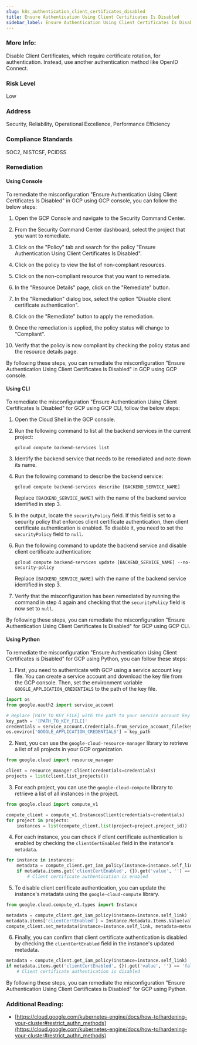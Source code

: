 ```yaml
---
slug: k8s_authentication_client_certificates_disabled
title: Ensure Authentication Using Client Certificates Is Disabled
sidebar_label: Ensure Authentication Using Client Certificates Is Disabled
---
```


### More Info:

Disable Client Certificates, which require certificate rotation, for authentication. Instead, use another authentication method like OpenID Connect.

### Risk Level

Low

### Address

Security, Reliability, Operational Excellence, Performance Efficiency

### Compliance Standards

SOC2, NISTCSF, PCIDSS

### Remediation

#### Using Console

To remediate the misconfiguration "Ensure Authentication Using Client Certificates Is Disabled" in GCP using GCP console, you can follow the below steps:

1. Open the GCP Console and navigate to the Security Command Center.

2. From the Security Command Center dashboard, select the project that you want to remediate.

3. Click on the "Policy" tab and search for the policy "Ensure Authentication Using Client Certificates Is Disabled".

4. Click on the policy to view the list of non-compliant resources.

5. Click on the non-compliant resource that you want to remediate.

6. In the "Resource Details" page, click on the "Remediate" button.

7. In the "Remediation" dialog box, select the option "Disable client certificate authentication".

8. Click on the "Remediate" button to apply the remediation.

9. Once the remediation is applied, the policy status will change to "Compliant".

10. Verify that the policy is now compliant by checking the policy status and the resource details page.

By following these steps, you can remediate the misconfiguration "Ensure Authentication Using Client Certificates Is Disabled" in GCP using GCP console.

#### Using CLI

To remediate the misconfiguration "Ensure Authentication Using Client Certificates Is Disabled" for GCP using GCP CLI, follow the below steps:

1. Open the Cloud Shell in the GCP console.

2. Run the following command to list all the backend services in the current project:

   ```
   gcloud compute backend-services list
   ```

3. Identify the backend service that needs to be remediated and note down its name.

4. Run the following command to describe the backend service:

   ```
   gcloud compute backend-services describe [BACKEND_SERVICE_NAME]
   ```

   Replace `[BACKEND_SERVICE_NAME]` with the name of the backend service identified in step 3.

5. In the output, locate the `securityPolicy` field. If this field is set to a security policy that enforces client certificate authentication, then client certificate authentication is enabled. To disable it, you need to set the `securityPolicy` field to `null`.

6. Run the following command to update the backend service and disable client certificate authentication:

   ```
   gcloud compute backend-services update [BACKEND_SERVICE_NAME] --no-security-policy
   ```

   Replace `[BACKEND_SERVICE_NAME]` with the name of the backend service identified in step 3.

7. Verify that the misconfiguration has been remediated by running the command in step 4 again and checking that the `securityPolicy` field is now set to `null`.

By following these steps, you can remediate the misconfiguration "Ensure Authentication Using Client Certificates Is Disabled" for GCP using GCP CLI.

#### Using Python

To remediate the misconfiguration "Ensure Authentication Using Client Certificates is Disabled" for GCP using Python, you can follow these steps:

1. First, you need to authenticate with GCP using a service account key file. You can create a service account and download the key file from the GCP console. Then, set the environment variable `GOOGLE_APPLICATION_CREDENTIALS` to the path of the key file.

```python
import os
from google.oauth2 import service_account

# Replace [PATH_TO_KEY_FILE] with the path to your service account key file
key_path = '[PATH_TO_KEY_FILE]'
credentials = service_account.Credentials.from_service_account_file(key_path)
os.environ['GOOGLE_APPLICATION_CREDENTIALS'] = key_path
```

2. Next, you can use the `google-cloud-resource-manager` library to retrieve a list of all projects in your GCP organization.

```python
from google.cloud import resource_manager

client = resource_manager.Client(credentials=credentials)
projects = list(client.list_projects())
```

3. For each project, you can use the `google-cloud-compute` library to retrieve a list of all instances in the project.

```python
from google.cloud import compute_v1

compute_client = compute_v1.InstancesClient(credentials=credentials)
for project in projects:
    instances = list(compute_client.list(project=project.project_id))
```

4. For each instance, you can check if client certificate authentication is enabled by checking the `clientCertEnabled` field in the instance's `metadata`.

```python
for instance in instances:
    metadata = compute_client.get_iam_policy(instance=instance.self_link)
    if metadata.items.get('clientCertEnabled', {}).get('value', '') == 'true':
        # Client certificate authentication is enabled
```

5. To disable client certificate authentication, you can update the instance's metadata using the `google-cloud-compute` library.

```python
from google.cloud.compute_v1.types import Instance

metadata = compute_client.get_iam_policy(instance=instance.self_link)
metadata.items['clientCertEnabled'] = Instance.Metadata.Items.Value(value='false')
compute_client.set_metadata(instance=instance.self_link, metadata=metadata)
```

6. Finally, you can confirm that client certificate authentication is disabled by checking the `clientCertEnabled` field in the instance's updated metadata.

```python
metadata = compute_client.get_iam_policy(instance=instance.self_link)
if metadata.items.get('clientCertEnabled', {}).get('value', '') == 'false':
    # Client certificate authentication is disabled
```

By following these steps, you can remediate the misconfiguration "Ensure Authentication Using Client Certificates is Disabled" for GCP using Python.


### Additional Reading:

- [https://cloud.google.com/kubernetes-engine/docs/how-to/hardening-your-cluster#restrict_authn_methods](https://cloud.google.com/kubernetes-engine/docs/how-to/hardening-your-cluster#restrict_authn_methods) 

